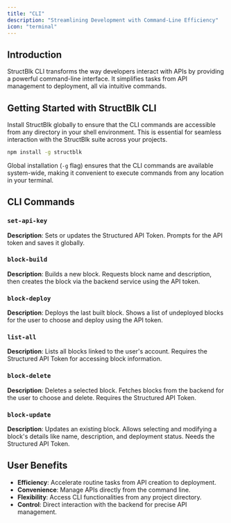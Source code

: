 ```yaml
---
title: "CLI"
description: "Streamlining Development with Command-Line Efficiency"
icon: "terminal"
---
```


## Introduction

StructBlk CLI transforms the way developers interact with APIs by providing a powerful command-line interface. It simplifies tasks from API management to deployment, all via intuitive commands.

## Getting Started with StructBlk CLI

Install StructBlk globally to ensure that the CLI commands are accessible from any directory in your shell environment. This is essential for seamless interaction with the StructBlk suite across your projects.

```bash
npm install -g structblk
```

Global installation (`-g` flag) ensures that the CLI commands are available system-wide, making it convenient to execute commands from any location in your terminal.

## CLI Commands

### `set-api-key`

**Description**: Sets or updates the Structured API Token. Prompts for the API token and saves it globally.

### `block-build`

**Description**: Builds a new block. Requests block name and description, then creates the block via the backend service using the API token.

### `block-deploy`

**Description**: Deploys the last built block. Shows a list of undeployed blocks for the user to choose and deploy using the API token.

### `list-all`

**Description**: Lists all blocks linked to the user's account. Requires the Structured API Token for accessing block information.

### `block-delete`

**Description**: Deletes a selected block. Fetches blocks from the backend for the user to choose and delete. Requires the Structured API Token.

### `block-update`

**Description**: Updates an existing block. Allows selecting and modifying a block's details like name, description, and deployment status. Needs the Structured API Token.

## User Benefits

- **Efficiency**: Accelerate routine tasks from API creation to deployment.
- **Convenience**: Manage APIs directly from the command line.
- **Flexibility**: Access CLI functionalities from any project directory.
- **Control**: Direct interaction with the backend for precise API management.
